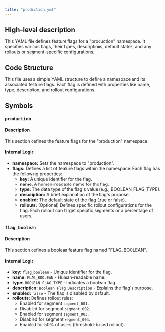 ```yaml
---
title: "production.yml"
---
```


## High-level description
This YAML file defines feature flags for a "production" namespace. It specifies various flags, their types, descriptions, default states, and any rollouts or segment-specific configurations.

## Code Structure
This file uses a simple YAML structure to define a namespace and its associated feature flags. Each flag is defined with properties like name, type, description, and rollout configurations.

## Symbols
### `production`
#### Description
This section defines the feature flags for the "production" namespace.

#### Internal Logic
- **namespace:**  Sets the namespace to "production".
- **flags:** Defines a list of feature flags within the namespace. Each flag has the following properties:
    - **key:** A unique identifier for the flag.
    - **name:** A human-readable name for the flag.
    - **type:** The data type of the flag's value (e.g., BOOLEAN_FLAG_TYPE).
    - **description:** A brief explanation of the flag's purpose.
    - **enabled:** The default state of the flag (true or false).
    - **rollouts:** (Optional) Defines specific rollout configurations for the flag. Each rollout can target specific segments or a percentage of users.

### `flag_boolean`
#### Description
This section defines a boolean feature flag named "FLAG_BOOLEAN".

#### Internal Logic
- **key:** `flag_boolean` - Unique identifier for the flag.
- **name:** `FLAG_BOOLEAN` - Human-readable name.
- **type:** `BOOLEAN_FLAG_TYPE` -  Indicates a boolean flag.
- **description:** `Boolean Flag Description` - Explains the flag's purpose.
- **enabled:** `false` - The flag is disabled by default.
- **rollouts:** Defines rollout rules:
    - Enabled for segment `segment_001`.
    - Disabled for segment `segment_002`.
    - Enabled for segment `segment_003`.
    - Disabled for segment `segment_004`.
    - Enabled for 50% of users (threshold-based rollout).
